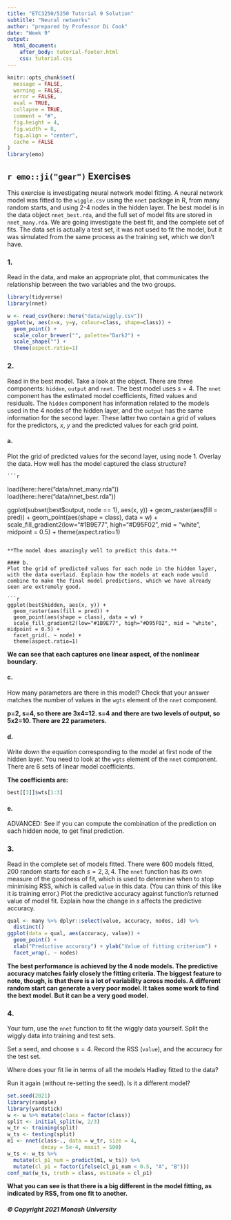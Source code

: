 ```yaml
---
title: "ETC3250/5250 Tutorial 9 Solution"
subtitle: "Neural networks"
author: "prepared by Professor Di Cook"
date: "Week 9"
output:
  html_document:
    after_body: tutorial-footer.html
    css: tutorial.css
---
```


```r
knitr::opts_chunk$set(
  message = FALSE,
  warning = FALSE,
  error = FALSE, 
  eval = TRUE,
  collapse = TRUE,
  comment = "#",
  fig.height = 4,
  fig.width = 8,
  fig.align = "center",
  cache = FALSE
)
library(emo)
```


## `r emo::ji("gear")` Exercises 

This exercise is investigating neural network model fitting. A neural network model was fitted to the `wiggle.csv` using the `nnet` package in R, from many random starts, and using 2-4 nodes in the hidden layer. The best model is in the data object `nnet_best.rda`, and the full set of model fits are stored in `nnet_many.rda`. We are going investigate the best fit, and the complete set of fits. The data set is actually a test set, it was not used to fit the model, but it was simulated from the same process as the training set, which we don't have.

### 1. 

Read in the data, and make an appropriate plot, that communicates the relationship between the two variables and the two groups.

```r
library(tidyverse)
library(nnet)

w <- read_csv(here::here("data/wiggly.csv"))
ggplot(w, aes(x=x, y=y, colour=class, shape=class)) + 
  geom_point() +
  scale_color_brewer("", palette="Dark2") +
  scale_shape("") +
  theme(aspect.ratio=1) 
```

### 2. 

Read in the best model. Take a look at the object. There are three components: `hidden`, `output` and `nnet`. The best model uses $s=4$. The `nnet` component has the estimated model coefficients, fitted values and residuals. The `hidden` component has information related to the models used in the 4 nodes of the hidden layer, and the `output` has the same information for the second layer. These latter two contain a grid of values for the predictors, $x$, $y$ and the predicted values for each grid point. 

#### a. 
Plot the grid of predicted values for the second layer, using node 1. Overlay the data. How well has the model captured the class structure?
    
    ```r
load(here::here("data/nnet_many.rda"))
load(here::here("data/nnet_best.rda"))

ggplot(subset(best$output,  node == 1), aes(x, y)) +
  geom_raster(aes(fill = pred)) +
  geom_point(aes(shape = class), data = w) +
  scale_fill_gradient2(low="#1B9E77", high="#D95F02", mid = "white", midpoint = 0.5) +
  theme(aspect.ratio=1) 
```

**The model does amazingly well to predict this data.**

#### b. 
Plot the grid of predicted values for each node in the hidden layer, with the data overlaid. Explain how the models at each node would combine to make the final model predictions, which we have already seen are extremely good.

```r
ggplot(best$hidden, aes(x, y)) +
  geom_raster(aes(fill = pred)) +
  geom_point(aes(shape = class), data = w) +
  scale_fill_gradient2(low="#1B9E77", high="#D95F02", mid = "white", midpoint = 0.5) +
  facet_grid(. ~ node) +
  theme(aspect.ratio=1) 
```

**We can see that each captures one linear aspect, of the nonlinear boundary.**

#### c. 
How many parameters are there in this model? Check that your answer matches the number of values in the `wgts` element of the `nnet` component.

**p=2, s=4, so there are 3x4=12. s=4 and there are two levels of output, so 5x2=10. There are 22 parameters.**

#### d. 

Write down the equation corresponding to the model at first node of the hidden layer. You need to look at the `wgts` element of the `nnet` component. There are 6 sets of linear model coefficients. 


**The coefficients are:**

```r
best[[3]]$wts[1:3]
```

#### e. 

ADVANCED: See if you can compute the combination of the prediction on each hidden node, to get final prediction.

### 3. 

Read in the complete set of models fitted. There were 600 models fitted, 200 random starts for each $s = 2, 3, 4$. The `nnet` function has its own measure of the goodness of fit, which is used to determine when to stop minimising RSS, which is called `value` in this data. (You can think of this like it is training error.) Plot the predictive accuracy against function's returned value of model fit. Explain how the change in $s$ affects the predictive accuracy. 


```r
qual <- many %>% dplyr::select(value, accuracy, nodes, id) %>%
  distinct()
ggplot(data = qual, aes(accuracy, value)) + 
  geom_point() + 
  xlab("Predictive accuracy") + ylab("Value of fitting criterion") +
  facet_wrap(. ~ nodes)
```

**The best performance is achieved by the 4 node models. The predictive accuracy matches fairly closely the fitting criteria. The biggest feature to note, though, is that there is a lot of variability across models. A different random start can generate a very poor model. It takes some work to find the bext model. But it can be a very good model.**

### 4.

Your turn, use the `nnet` function to fit the wiggly data yourself. Split the wiggly data into training and test sets.

Set a seed, and choose $s=4$. Record the RSS (`value`), and the accuracy for the test set.

Where does your fit lie in terms of all the models Hadley fitted to the data? 

Run it again (without re-setting the seed). Is it a different model?

```r
set.seed(2021)
library(rsample)
library(yardstick)
w <- w %>% mutate(class = factor(class))
split <- initial_split(w, 2/3)
w_tr <- training(split)
w_ts <- testing(split)
m1 <- nnet(class~., data = w_tr, size = 4, 
           decay = 5e-4, maxit = 500)
w_ts <- w_ts %>% 
  mutate(cl_p1_num = predict(m1, w_ts)) %>%
  mutate(cl_p1 = factor(ifelse(cl_p1_num < 0.5, "A", "B")))
conf_mat(w_ts, truth = class, estimate = cl_p1)
```
**What you can see is that there is a big different in the model fitting, as indicated by RSS, from one fit to another.**

##### © Copyright 2021 Monash University
